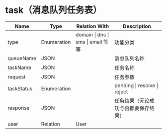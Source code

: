 # task（消息队列任务表）


| Name | Type | Relation With | Description |
|------|------|---------------|-------------|
| type | Enumeration | domain \| dns \| sms \| email 等等 | 功能分类 |
| queueName | JSON | | 消息队列名称 |
| taskName | JSON | | 任务名称 |
| request | JSON | | 任务参数 |
| taskStatus | Enumeration | | pending \| resolve \| reject |
| response | JSON | | 任务结果（无论成功与否都要保存结果） |
| user        | Relation    | User          |                          |

